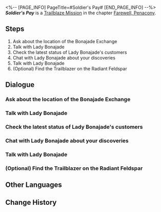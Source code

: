 <%-- [PAGE_INFO]
PageTitle=#Soldier's Pay#
[END_PAGE_INFO] --%>
{{Stub|Dialogue.}}
{{Mission Infobox
|id            = 1034107
|title         = 
|image         = <!--Mission Soldier's Pay.png-->
|type          = Trailblaze
|event_name    = 
|chapter       = Farewell, Penacony
|requirements  = [[Trailblaze Mission]] ''[[Life is But a Drifting Dream]]'' completed
|summary       = Firefly boards the Radiant Feldspar, harboring hope in her heart to find that "Lady Bonajade" who can make people's dreams come true.<br />Though she does not find her answers here, Jade successfully plants a seed in her heart... and someday, it will bloom to bear fruit.
|characters    = Trailblazer
|startLocation = [[<!--starting world-->]] - [[<!--starting area-->]]
|world         = <!--starting world-->
|area          = <!--starting area-->
|prev          = Life is But a Drifting Dream
|next          = A Thousand Bells at Dawn
|rewards       = Trailblaze EXP*200; Stellar Jade*30; Traveler's Guide*2; Lost Crystal*2; Clock Credits*100; Credit*20,000
}}
'''''Soldier's Pay''''' is a [[Trailblaze Mission]] in the chapter [[Farewell, Penacony]].

==Steps==
# Ask about the location of the Bonajade Exchange
# Talk with Lady Bonajade
# Check the latest status of Lady Bonajade's customers
# Chat with Lady Bonajade about your discoveries
# Talk with Lady Bonajade
# (Optional) Find the Trailblazer on the Radiant Feldspar

<!--
==Gameplay Notes==

--><!--
==Trial Character==

-->
==Dialogue==
{{Stub Dialogue}}
{{Dialogue Start}}
:{{tx}}
{{Dialogue End}}

===Ask about the location of the Bonajade Exchange===
{{Mission Description|type=trailblaze|location=<!--to be added-->|update|Mostly harboring suspicion but with a sliver of hope, Firefly boards the Radiant Feldspar. <br />She's here to find the rumored Bonajade Exchange, which is said to be a pawn shop that can grant anybody's wishes.<br />In order to survive, the Stellaron Hunter chooses to believe this legend &mdash; for now.}}
{{Dialogue Start}}
:{{tx}}
{{Dialogue End}}

===Talk with Lady Bonajade===
{{Mission Description|type=trailblaze|location=<!--to be added-->|update|Mostly harboring suspicion but with a sliver of hope, Firefly boards the Radiant Feldspar. <br />She's here to find the rumored Bonajade Exchange, which is said to be a pawn shop that can grant anybody's wishes.<br />The Stellaron Hunter learns the location of the Bonajade Exchange, and gets ready to talk with the madame who owns it.}}
{{Dialogue Start}}
:{{tx}}
{{Dialogue End}}

===Check the latest status of Lady Bonajade's customers===
{{Mission Description|type=trailblaze|location=<!--to be added-->|update|Mostly harboring suspicion but with a sliver of hope, Firefly boards the Radiant Feldspar. <br />She's here to find the rumored Bonajade Exchange, which is said to be a pawn shop that can grant anybody's wishes.<br />The owner of the pawn shop, Lady Bonajade, believes Firefly to know nothing of the cost for wishes to come true. She hopes Firefly can learn with her own eyes and ears what the act of "pawning" truly means.}}
{{Dialogue Start}}
:{{tx}}
{{Dialogue End}}

===Chat with Lady Bonajade about your discoveries===
{{Mission Description|type=trailblaze|location=<!--to be added-->|update|Firefly listened to Lady Bonajade's suggestion and saw for herself the wishes of the pawn shoppers coming true.<br />But she still could not understand the nature of "pawning," nor could she fathom the true cost of what people are willing to pay to realize their wishes.<br />She has to return to Lady Bonajade and hope that she can explain the meaning behind everything.}}
{{Dialogue Start}}
:{{tx}}
{{Dialogue End}}

===Talk with Lady Bonajade===
{{Mission Description|type=trailblaze|location=<!--to be added-->|update|Mostly harboring suspicion but with a sliver of hope, Firefly boards the Radiant Feldspar. <br />She's here to find the rumored Bonajade Exchange, which is said to be a pawn shop that can grant anybody's wishes.<br />The Stellaron Hunter learns the location of the Bonajade Exchange, and gets ready to talk with the madame who owns it.}}
{{Dialogue Start}}
:{{tx}}
{{Dialogue End}}

===(Optional) Find the Trailblazer on the Radiant Feldspar===
{{Mission Description|type=trailblaze|location=<!--to be added-->|update|Mostly harboring suspicion but with a sliver of hope, Firefly boards the Radiant Feldspar. <br />She's here to find the rumored Bonajade Exchange, which is said to be a pawn shop that can grant anybody's wishes.<br />In order to survive, the Stellaron Hunter chooses to believe this legend &mdash; for now.}}
{{Dialogue Start}}
:{{tx}}
{{Dialogue End}}

==Other Languages==
{{Other Languages
|en   = Soldier's Pay
|zhs  = 士兵的报酬
|zht  = 士兵的報酬
|ja   = 兵士の報酬
|ko   = 병사의 보수
|es   = Paga del soldado
|fr   = Rémunération du soldat
|ru   = Солдатская награда
|th   = รางวัลแด่ทหารกล้า
|vi   = Thù Lao Của Binh Sĩ
|de   = Lohn eines Soldaten
|id   = Penghargaan Prajurit
|pt   = Pagamento do Soldado
}}

==Change History==
{{Change History|2.3}}
